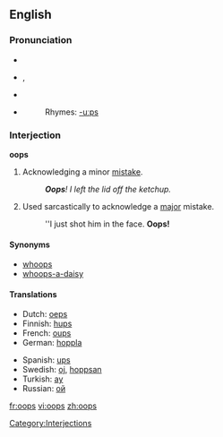 {{see|OOPS}}
==English==

===Pronunciation===
*{{IPA|/uːps/, /ʊps/}}
*{{AHD|o͞ops}}, {{SAMPA|/u:ps/}}
*{{audio|en-us-oops.ogg|Audio (US)}}
*{{audio|en-uk-Oops.ogg|Audio (UK)}}
*:Rhymes: [[Rhymes:English:-uːps|-uːps]]

===Interjection===
'''oops'''

# Acknowledging a minor [[mistake]].
#:'''''Oops'''!  I left the lid off the ketchup.'' 
# Used sarcastically to acknowledge a [[major]] mistake.
#:''I just shot him in the face.  '''Oops!'''

====Synonyms====
*[[whoops]]
*[[whoops-a-daisy]]

====Translations====
{{top}}
*Dutch: [[oeps]]
*Finnish: [[hups]]
*French: [[oups]]
*German: [[hoppla]]
{{mid}}
*Spanish: [[ups]]
*Swedish: [[oj]], [[hoppsan]]
*Turkish: [[ay]] <!----(Pronounced "I!")---->
*Russian: [[ой]]
{{bottom}} 

[[Category:Interjections]]

[[fr:oops]]
[[vi:oops]]
[[zh:oops]]